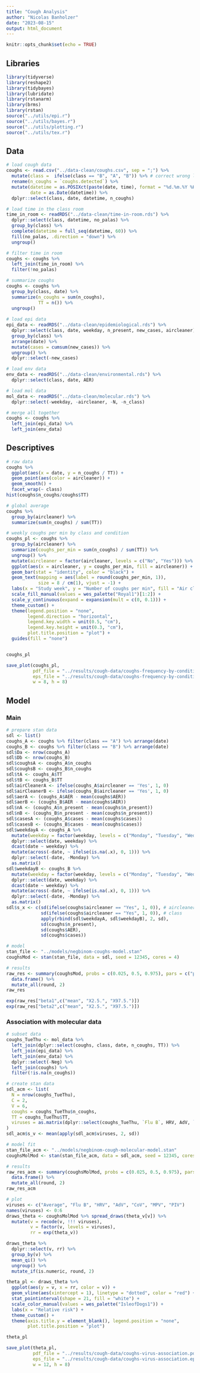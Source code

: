```yaml
---
title: "Cough Analysis"
author: "Nicolas Banholzer"
date: "2023-08-15"
output: html_document
---
```


```r
knitr::opts_chunk$set(echo = TRUE)
```

## Libraries

```r
library(tidyverse)
library(reshape2)
library(tidybayes)
library(lubridate)
library(rstanarm)
library(brms)
library(rstan)
source("../utils/epi.r")
source("../utils/bayes.r")
source("../utils/plotting.r")
source("../utils/tex.r")
```

## Data

```r
# load cough data 
coughs <- read.csv("../data-clean/coughs.csv", sep = ";") %>%
  mutate(class =  ifelse(class == "B", "A", "B")) %>% # correct wrong label by Simon who put Kontrollklasse 3a=A instead of Kontrollklasse 3a=B
  rename(n_coughs = `coughs.detected`) %>%
  mutate(datetime = as.POSIXct(paste(date, time), format = "%d.%m.%Y %H:%M:%S"),
         date = as.Date(datetime)) %>%
  dplyr::select(class, date, datetime, n_coughs)

# load time in the class room
time_in_room <- readRDS("../data-clean/time-in-room.rds") %>%
  dplyr::select(class, datetime, no_palas) %>%
  group_by(class) %>%
  complete(datetime = full_seq(datetime, 60)) %>%
  fill(no_palas, .direction = "down") %>%
  ungroup()

# filter time in room
coughs <- coughs %>%
  left_join(time_in_room) %>%
  filter(!no_palas) 

# summarize coughs
coughs <- coughs %>%
  group_by(class, date) %>%
  summarize(n_coughs = sum(n_coughs),
            TT = n()) %>%
  ungroup()
  
# load epi data 
epi_data <- readRDS("../data-clean/epidemiological.rds") %>%
  dplyr::select(class, date, weekday, n_present, new_cases, aircleaner) %>%
  group_by(class) %>%
  arrange(date) %>%
  mutate(cases = cumsum(new_cases)) %>%
  ungroup() %>%
  dplyr::select(-new_cases)

# load env data
env_data <- readRDS("../data-clean/environmental.rds") %>%
  dplyr::select(class, date, AER)

# load mol data
mol_data <- readRDS("../data-clean/molecular.rds") %>%
  dplyr::select(-weekday, -aircleaner, -N, -n_class)

# merge all together
coughs <- coughs %>%
  left_join(epi_data) %>%
  left_join(env_data) 
```


## Descriptives

```r
# raw data
coughs %>%
  ggplot(aes(x = date, y = n_coughs / TT)) +
  geom_point(aes(color = aircleaner)) +
  geom_smooth() +
  facet_wrap(~ class)
hist(coughs$n_coughs/coughs$TT)

# global average
coughs %>%
  group_by(aircleaner) %>%
  summarize(sum(n_coughs) / sum(TT))

# weekly coughs per min by class and condition
coughs_pl <- coughs %>%
  group_by(aircleaner) %>%
  summarize(coughs_per_min = sum(n_coughs) / sum(TT)) %>%
  ungroup() %>%
  mutate(aircleaner = factor(aircleaner, levels = c("No", "Yes"))) %>%
  ggplot(aes(x = aircleaner, y = coughs_per_min, fill = aircleaner)) +
  geom_bar(stat = "identity", color = "black") +
  geom_text(mapping = aes(label = round(coughs_per_min, 1)),
            size = 8 / cm(1), vjust = -1) +
  labs(x = "Study week", y = "Number of coughs per min", fill = "Air cleaner", title = "d") +
  scale_fill_manual(values = wes_palette("Royal1")[1:2]) +
  scale_y_continuous(expand = expansion(mult = c(0, 0.1))) +
  theme_custom() +
  theme(legend.position = "none",
        legend.direction = "horizontal",
        legend.key.width = unit(0.5, "cm"),
        legend.key.height = unit(0.3, "cm"),
        plot.title.position = "plot") +
  guides(fill = "none")


coughs_pl

save_plot(coughs_pl, 
          pdf_file = "../results/cough-data/coughs-frequency-by-condition.pdf", 
          eps_file = "../results/cough-data/coughs-frequency-by-condition.eps", 
          w = 8, h = 8)
```


## Model

### Main

```r
# prepare stan data
sdl <- list()
coughs_A <- coughs %>% filter(class == "A") %>% arrange(date)
coughs_B <- coughs %>% filter(class == "B") %>% arrange(date)
sdl$Da <- nrow(coughs_A)
sdl$Db <- nrow(coughs_B)
sdl$coughsA <- coughs_A$n_coughs
sdl$coughsB <- coughs_B$n_coughs
sdl$tA <- coughs_A$TT
sdl$tB <- coughs_B$TT
sdl$airCleanerA <- ifelse(coughs_A$aircleaner == 'Yes', 1, 0)
sdl$airCleanerB <- ifelse(coughs_B$aircleaner == 'Yes', 1, 0)
sdl$aerA <- (coughs_A$AER - mean(coughs$AER)) 
sdl$aerB <- (coughs_B$AER - mean(coughs$AER))
sdl$nA <- (coughs_A$n_present - mean(coughs$n_present)) 
sdl$nB <- (coughs_B$n_present - mean(coughs$n_present)) 
sdl$casesA <- (coughs_A$cases - mean(coughs$cases)) 
sdl$casesB <- (coughs_B$cases - mean(coughs$cases)) 
sdl$weekdayA <- coughs_A %>%
  mutate(weekday = factor(weekday, levels = c("Monday", "Tuesday", "Wednesday", "Thursday", "Friday"))) %>%
  dplyr::select(date, weekday) %>%
  dcast(date ~ weekday) %>%
  mutate(across(-date, ~ ifelse(is.na(.x), 0, 1))) %>%
  dplyr::select(-date, -Monday) %>%
  as.matrix()
sdl$weekdayB <- coughs_B %>%
  mutate(weekday = factor(weekday, levels = c("Monday", "Tuesday", "Wednesday", "Thursday", "Friday"))) %>%
  dplyr::select(date, weekday) %>%
  dcast(date ~ weekday) %>%
  mutate(across(-date, ~ ifelse(is.na(.x), 0, 1))) %>%
  dplyr::select(-date, -Monday) %>%
  as.matrix()
sdl$s_x <- c(sd(ifelse(coughs$aircleaner == "Yes", 1, 0)), # aircleaner
             sd(ifelse(coughs$aircleaner == "Yes", 1, 0)), # class
             apply(rbind(sdl$weekdayA, sdl$weekdayB), 2, sd),
             sd(coughs$n_present),
             sd(coughs$AER),
             sd(coughs$cases))

# model
stan_file <- "../models/negbinom-coughs-model.stan"
coughsMod <- stan(stan_file, data = sdl, seed = 12345, cores = 4)

# results
raw_res <- summary(coughsMod, probs = c(0.025, 0.5, 0.975), pars = c("phi", "beta0", "beta1", "beta2", "beta3", "beta4", "beta5", "beta6"))$summary %>%
  data.frame() %>%
  mutate_all(round, 2) 
raw_res

exp(raw_res["beta1",c("mean", "X2.5.", "X97.5.")])
exp(raw_res["beta2",c("mean", "X2.5.", "X97.5.")])
```

### Association with molecular data

```r
# subset data
coughs_TueThu <- mol_data %>%
  left_join(dplyr::select(coughs, class, date, n_coughs, TT)) %>%
  left_join(epi_data) %>%
  left_join(env_data) %>%
  dplyr::select(-Neg) %>%
  left_join(coughs) %>%
  filter(!is.na(n_coughs))

# create stan data
sdl_acm <- list(
  N = nrow(coughs_TueThu),
  C = 2,
  V = 6,
  coughs = coughs_TueThu$n_coughs,
  TT = coughs_TueThu$TT,
  viruses = as.matrix(dplyr::select(coughs_TueThu, `Flu B`, HRV, AdV, `SARS-CoV-2`, MPV, PIV))
)
sdl_acm$s_v <- mean(apply(sdl_acm$viruses, 2, sd))

# model fit
stan_file_acm <- "../models/negbinom-cough-molecular-model.stan"
coughsMolMod <- stan(stan_file_acm, data = sdl_acm, seed = 12345, cores = 4)

# results
raw_res_acm <- summary(coughsMolMod, probs = c(0.025, 0.5, 0.975), pars = c("phi", "beta0", "theta", "theta_v", "tau"))$summary %>%
  data.frame() %>%
  mutate_all(round, 2) 
raw_res_acm

# plot
viruses <- c("Average", "Flu B", "HRV", "AdV", "CoV", "MPV", "PIV")
names(viruses) <- 0:6
draws_theta <- coughsMolMod %>% spread_draws(theta_v[v]) %>%
  mutate(v = recode(v, !!! viruses),
         v = factor(v, levels = viruses),
         rr = exp(theta_v))

draws_theta %>%
  dplyr::select(v, rr) %>%
  group_by(v) %>%
  mean_qi() %>%
  ungroup() %>%
  mutate_if(is.numeric, round, 2)

theta_pl <- draws_theta %>%
  ggplot(aes(y = v, x = rr, color = v)) +
  geom_vline(aes(xintercept = 1), linetype = "dotted", color = "red") +
  stat_pointinterval(shape = 21, fill = "white") +
  scale_color_manual(values = wes_palette("IsleofDogs1")) +
  labs(x = "Relative risk") +
  theme_custom() +
  theme(axis.title.y = element_blank(), legend.position = "none",
        plot.title.position = "plot")

theta_pl

save_plot(theta_pl, 
          pdf_file = "../results/cough-data/coughs-virus-association.pdf", 
          eps_file = "../results/cough-data/coughs-virus-association.eps", 
          w = 12, h = 8)
```